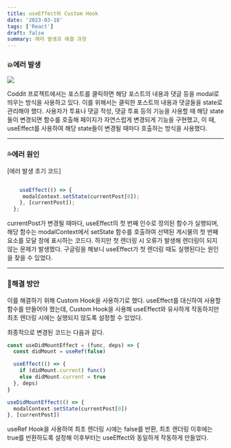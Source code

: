 ```yaml
---
title: useEffect와 Custom Hook
date: '2023-03-18'
tags: ['React']
draft: false
summary: 에러 발생과 해결 과정
---
```


### 💥에러 발생

![](https://velog.velcdn.com/images/hazel_1130/post/ae5f1c85-245e-43e3-ad3c-e6fc6539f83a/image.png)

Coddit 프로젝트에서는 포스트를 클릭하면 해당 포스트의 내용과 댓글 등을 modal로 띄우는 방식을 사용하고 있다. 이를 위해서는 클릭한 포스트의 내용과 댓글들을 state로 관리해야 했다.
사용자가 투표나 댓글 작성, 댓글 투표 등의 기능을 사용할 때 해당 state들이 변경되면 함수를 호출해 페이지가 자연스럽게 변경되게 기능을 구현했고, 이 때, useEffect를 사용하여 해당 state들이 변경될 때마다 호출하는 방식을 사용했다.

---

### 💦에러 원인

[에러 발생 초기 코드]

```js

    useEffect(() => {
     modalContext.setState(currentPost[0]);
    }, [currentPost]);
  };

```

currentPost가 변경될 때마다, useEffect의 첫 번째 인수로 정의된 함수가 실행되며, 해당 함수는 modalContext에서 setState 함수를 호출하여 선택된 게시물의 첫 번째 요소를 모달 창에 표시하는 코드다. 하지만 첫 렌더링 시 오류가 발생해 렌더링이 되지 않는 문제가 발생했다. 구글링을 해보니 useEffect가 첫 렌더링 때도 실행된다는 원인을 찾을 수 있었다.

---

### 💫해결 방안

이를 해결하기 위해 Custom Hook을 사용하기로 했다. useEffect를 대신하여 사용할 함수를 만들어야 했는데, Custom Hook을 사용해 useEffect와 유사하게 작동하지만 최초 렌더링 시에는 실행되지 않도록 설정할 수 있었다.

최종적으로 변경된 코드는 다음과 같다.

```js
const useDidMountEffect = (func, deps) => {
  const didMount = useRef(false)

  useEffect(() => {
    if (didMount.current) func()
    else didMount.current = true
  }, deps)
}

useDidMountEffect(() => {
  modalContext.setState(currentPost[0])
}, [currentPost])
```

useRef Hook을 사용하여 최초 렌더링 시에는 false를 반환, 최초 렌더링 이후에는 true를 반환하도록 설정해 이후부터는 useEffect와 동일하게 작동하게 만들었다.
